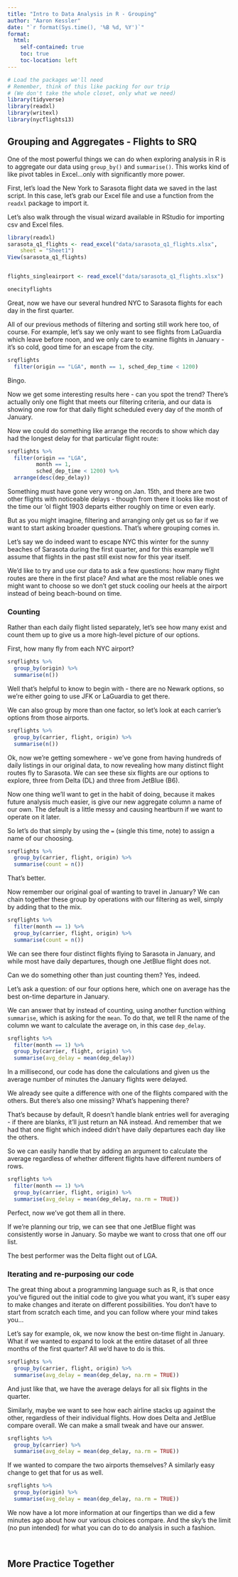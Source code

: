 ```yaml
---
title: "Intro to Data Analysis in R - Grouping"
author: "Aaron Kessler"
date: "`r format(Sys.time(), '%B %d, %Y')`"
format:
  html:
    self-contained: true
    toc: true
    toc-location: left
---
```


```r


# Load the packages we'll need
# Remember, think of this like packing for our trip
# (We don't take the whole closet, only what we need)
library(tidyverse)
library(readxl)
library(writexl)
library(nycflights13)

```

## Grouping and Aggregates - Flights to SRQ

One of the most powerful things we can do when exploring analysis in R is to aggregate our data using `group_by()` and `summarise()`. This works kind of like pivot tables in Excel...only with significantly more power.

First, let's load the New York to Sarasota flight data we saved in the last script. In this case, let's grab our Excel file and use a function from the `readxl` package to import it.

Let's also walk through the visual wizard available in RStudio for importing csv and Excel files.



```r
library(readxl)
sarasota_q1_flights <- read_excel("data/sarasota_q1_flights.xlsx", 
    sheet = "Sheet1")
View(sarasota_q1_flights)


flights_singleairport <- read_excel("data/sarasota_q1_flights.xlsx")

onecityflights
```

Great, now we have our several hundred NYC to Sarasota flights for each day in the first quarter.

All of our previous methods of filtering and sorting still work here too, of course. For example, let's say we only want to see flights from LaGuardia which leave before noon, and we only care to examine flights in January - it's so cold, good time for an escape from the city.

```r

srqflights 
  filter(origin == "LGA", month == 1, sched_dep_time < 1200)


```

Bingo.

Now we get some interesting results here - can you spot the trend? There's actually only one flight that meets our filtering criteria, and our data is showing one row for that daily flight scheduled every day of the month of January.

Now we could do something like arrange the records to show which day had the longest delay for that particular flight route:

```r

srqflights %>% 
  filter(origin == "LGA",
         month == 1,
         sched_dep_time < 1200) %>% 
  arrange(desc(dep_delay))


```

Something must have gone very wrong on Jan. 15th, and there are two other flights with noticeable delays - though from there it looks like most of the time our 'ol flight 1903 departs either roughly on time or even early.

But as you might imagine, filtering and arranging only get us so far if we want to start asking broader questions. That's where grouping comes in.

Let's say we do indeed want to escape NYC this winter for the sunny beaches of Sarasota during the first quarter, and for this example we'll assume that flights in the past still exist now for this year itself.

We'd like to try and use our data to ask a few questions: how many flight routes are there in the first place? And what are the most reliable ones we might want to choose so we don't get stuck cooling our heels at the airport instead of being beach-bound on time.

### Counting

Rather than each daily flight listed separately, let's see how many exist and count them up to give us a more high-level picture of our options.

First, how many fly from each NYC airport?

```r

srqflights %>% 
  group_by(origin) %>% 
  summarise(n()) 


```

Well that's helpful to know to begin with - there are no Newark options, so we're either going to use JFK or LaGuardia to get there.

We can also group by more than one factor, so let's look at each carrier's options from those airports.

```r

srqflights %>% 
  group_by(carrier, flight, origin) %>% 
  summarise(n())

```

Ok, now we're getting somewhere - we've gone from having hundreds of daily listings in our original data, to now revealing how many distinct flight routes fly to Sarasota. We can see these six flights are our options to explore, three from Delta (DL) and three from JetBlue (B6).

Now one thing we'll want to get in the habit of doing, because it makes future analysis much easier, is give our new aggregate column a name of our own. The default is a little messy and causing heartburn if we want to operate on it later.

So let's do that simply by using the `=` (single this time, note) to assign a name of our choosing.

```r

srqflights %>% 
  group_by(carrier, flight, origin) %>% 
  summarise(count = n())

```

That's better.

Now remember our original goal of wanting to travel in January? We can chain together these group by operations with our filtering as well, simply by adding that to the mix.

```r

srqflights %>% 
  filter(month == 1) %>% 
  group_by(carrier, flight, origin) %>% 
  summarise(count = n())

```

We can see there four distinct flights flying to Sarasota in January, and while most have daily departures, though one JetBlue flight does not.

Can we do something other than just counting them? Yes, indeed.

Let's ask a question: of our four options here, which one on average has the best on-time departure in January.

We can answer that by instead of counting, using another function withing `summarise`, which is asking for the `mean`. To do that, we tell R the name of the column we want to calculate the average on, in this case `dep_delay`.

```r

srqflights %>% 
  filter(month == 1) %>% 
  group_by(carrier, flight, origin) %>% 
  summarise(avg_delay = mean(dep_delay))


```

In a millisecond, our code has done the calculations and given us the average number of minutes the January flights were delayed.

We already see quite a difference with one of the flights compared with the others. But there's also one missing? What's happening there?

That's because by default, R doesn't handle blank entries well for averaging - if there are blanks, it'll just return an NA instead. And remember that we had that one flight which indeed didn't have daily departures each day like the others.

So we can easily handle that by adding an argument to calculate the average regardless of whether different flights have different numbers of rows.

```r

srqflights %>% 
  filter(month == 1) %>% 
  group_by(carrier, flight, origin) %>% 
  summarise(avg_delay = mean(dep_delay, na.rm = TRUE))

```

Perfect, now we've got them all in there.

If we're planning our trip, we can see that one JetBlue flight was consistently worse in January. So maybe we want to cross that one off our list.

The best performer was the Delta flight out of LGA.

### Iterating and re-purposing our code

The great thing about a programming language such as R, is that once you've figured out the initial code to give you what you want, it's super easy to make changes and iterate on different possibilities. You don't have to start from scratch each time, and you can follow where your mind takes you...

Let's say for example, ok, we now know the best on-time flight in January. What if we wanted to expand to look at the entire dataset of all three months of the first quarter? All we'd have to do is this.

```r

srqflights %>% 
  group_by(carrier, flight, origin) %>% 
  summarise(avg_delay = mean(dep_delay, na.rm = TRUE))

```

And just like that, we have the average delays for all six flights in the quarter.

Similarly, maybe we want to see how each airline stacks up against the other, regardless of their individual flights. How does Delta and JetBlue compare overall. We can make a small tweak and have our answer.

```r

srqflights %>% 
  group_by(carrier) %>% 
  summarise(avg_delay = mean(dep_delay, na.rm = TRUE))

```

If we wanted to compare the two airports themselves? A similarly easy change to get that for us as well.

```r

srqflights %>% 
  group_by(origin) %>% 
  summarise(avg_delay = mean(dep_delay, na.rm = TRUE))
```

We now have a lot more information at our fingertips than we did a few minutes ago about how our various choices compare. And the sky's the limit (no pun intended) for what you can do to do analysis in such a fashion.

<br>

## More Practice Together

```r



```


```r



```


```r



```


```r



```


```r



```



